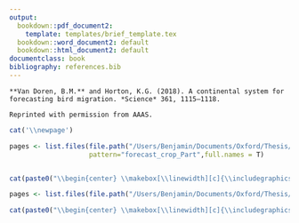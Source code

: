 ```yaml
---
output:
  bookdown::pdf_document2:
    template: templates/brief_template.tex
  bookdown::word_document2: default
  bookdown::html_document2: default
documentclass: book
bibliography: references.bib
---
```


```block
**Van Doren, B.M.** and Horton, K.G. (2018). A continental system for forecasting bird migration. *Science* 361, 1115–1118.

Reprinted with permission from AAAS.
```

<!-- 
Notes for adding an opening quote in PDF output:
i) add the reference for the quote with the chunk option quote_author="my author name",
ii) include=knitr::opts_knit$get('rmarkdown.pandoc.to') == 'latex' means that these quotes are only included when output is latex (in HTML output, it would appear by the end of the previous page)
iii) You can't use markdown syntax inside chunk options, so if you want to e.g. italicise a book name in the quote reference use a 'text reference': Create a named piece of text with '(ref:label-name) My text', then link to this in the chunk option with quote_author='(ref:label-name)'
-->

<!-- # A continental system for forecasting bird migration {#continental-system} -->
\hypertarget{forecast}{
\chapter[A continental system for forecasting bird migration]{A continental system for\\forecasting bird migration}\label{forecast}}
\chaptermark{Forecasting bird migration}

<!-- \begin{flushright} -->
<!-- \textbf{\textit{Science} 361:1115--1118 (2018)} -->
<!-- \end{flushright} -->

<!--
The {#rmd-basics} text after the chapter declaration will allow us to link throughout the document back to the beginning of this chapter. Reference labels will automatically be generated if you don't specify them, as the lowercase title with spaces replaced by hypens (e.g. r-markdown-basics). Look for the reference to this label at the beginning of the next chapter.
-->

```r
cat('\\newpage')
```

```r

pages <- list.files(file.path("/Users/Benjamin/Documents/Oxford/Thesis/oxforddown/pdf_chapters/forecast"),
                    pattern="forecast_crop_Part",full.names = T)


cat(paste0("\\begin{center} \\makebox[\\linewidth][c]{\\includegraphics[width=1.2\\linewidth]{", pages, "}} \\end{center} \\newpage \n"))

```


```r
pages <- list.files(file.path("/Users/Benjamin/Documents/Oxford/Thesis/oxforddown/pdf_chapters/forecast"),pattern="forecast_supp_crop_Part",full.names = T)

cat(paste0("\\begin{center} \\makebox[\\linewidth][c]{\\includegraphics[width=1.1\\linewidth]{", pages, "}} \\end{center} \\newpage \n"))
```


